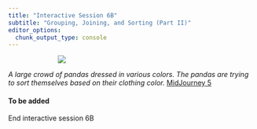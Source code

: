 ```yaml
---
title: "Interactive Session 6B"
subtitle: "Grouping, Joining, and Sorting (Part II)"
editor_options: 
  chunk_output_type: console
---
```




::: {style="width: 60%; margin: auto;"}
![](images/grouping_filtering.jpeg)
:::

:::{.gray-text .center-text}
*A large crowd of pandas dressed in various colors. The pandas are trying to sort themselves based on their clothing color.* [MidJourney 5](https://www.midjourney.com/jobs/a0c058d4-d21b-469c-a71a-9e38e5715ab2?index=0)
:::


#### To be added

::: {.center-text .body-text-xl .teal-text}
End interactive session 6B
:::
